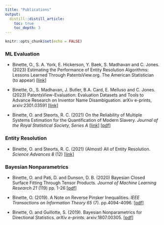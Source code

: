 ```yaml
---
title: "Publications"
output:
  distill::distill_article:
    toc: true
    toc_depth: 3
---
```


```r
knitr::opts_chunk$set(echo = FALSE)
```

### ML Evaluation

- Binette, O., S. A. York, E. Hickerson, Y. Baek, S. Madhavan and C. Jones. (2023) Estimating the Performance of Entity Resolution Algorithms: Lessons Learned Through PatentsView.org. The American Statistician (to appear) [[link](https://arxiv.org/pdf/2210.01230.pdf)]

- Binette, O., S. Madhavan, J. Butler, B.A. Card, E. Melluso and C. Jones. (2023) PatentsView-Evaluation: Evaluation Datasets and Tools to Advance Research on Inventor Name Disambiguation. arXiv e-prints, arxiv:2301.03591 [[link]](https://arxiv.org/abs/2301.03591)

- Binette, O. and Steorts, R. C. (2021) On the Reliability of Multiple Systems Estimation for the Quantification of Modern Slavery. *Journal of the Royal Statistical Society, Series A*  [[link]](https://rss.onlinelibrary.wiley.com/doi/10.1111/rssa.12803) [[pdf]](https://arxiv.org/abs/2112.01594)

### Entity Resolution

- Binette, O. and Steorts, R. C. (2021) (Almost) All of Entity Resolution. *Science Advances 8* (12) [[link]](https://www.science.org/doi/full/10.1126/sciadv.abi8021)


### Bayesian Nonparametrics

- Binette, O. and Pati, D. and Dunson, D. B. (2020) Bayesian Closed Surface Fitting Through Tensor Products. *Journal of Machine Learning Research 21* (119) pp. 1-26 [[pdf](https://jmlr.org/papers/volume21/13-233/13-233.pdf)]

- Binette, O. (2019). A Note on Reverse Pinsker Inequalities. *IEEE Transactions on Information Theory 65* (7). pp.4094-4096. [[pdf]](https://arxiv.org/pdf/1805.05135.pdf)

- Binette, O. and Guillotte, S. (2019). Bayesian Nonparametrics for Directional Statistics. *arXiv e-prints.* arxiv:1807.00305. [[pdf](https://arxiv.org/pdf/1807.00305.pdf)]

<!--### Side projects (posters)

- Binette, O. (2018). Topology and Machine Learning. *Notes from the Margin 13*. pp. 5-6.	[[link](https://issuu.com/cms-studc/docs/margin-spring2018)]

- Binette, O. and Luo, L. An Analysis of Gibbs Posterior Concentration in Terms of the Separation $\alpha$-Entropy. *Objective Bayes Conference* (poster presentation). Warwick (United Kingdom). June 28, 2019. [[pdf](media/poster.pdf)]

- Binette, O. and Coache, A. The Significance of the Adjusted R Squared. *(Bio)Statistics Research Day* (poster presentation). Montréal (Canada). September 21, 2018. [[pdf](media/poster adjusted R2.pdf)]

- Binette, O. Classification and Topology, or Consequences of Sobolev Consistency. *Canadian Statistics Student Conference* (poster presentation). Montréal (Canada). June 2, 2018. (Best poster award) [[pdf](media/poster topology and machine learning.pdf)]

-->

<!--<div id="arxivfeed"></div>-->

